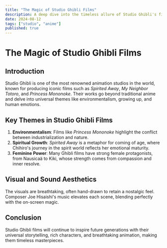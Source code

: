 ```yaml
---
title: "The Magic of Studio Ghibli Films"
description: A deep dive into the timeless allure of Studio Ghibli's films and their impact on anime and popular culture.
date: 2024-08-12
tags: ["studio", "anime"]
published: true
---
```


# The Magic of Studio Ghibli Films

## Introduction
Studio Ghibli is one of the most renowned animation studios in the world, known for producing iconic films such as *Spirited Away*, *My Neighbor Totoro*, and *Princess Mononoke*. Their works go beyond traditional anime and delve into universal themes like environmentalism, growing up, and human emotions.

## Key Themes in Studio Ghibli Films
1. **Environmentalism**: Films like *Princess Mononoke* highlight the conflict between industrialization and nature.
2. **Spiritual Growth**: *Spirited Away* is a metaphor for coming of age, where Chihiro's journey in the spirit world reflects her emotional maturity.
3. **Feminine Power**: Many Ghibli films have strong female protagonists, from Nausicaä to Kiki, whose strength comes from compassion and inner resolve.

## Visual and Sound Aesthetics
The visuals are breathtaking, often hand-drawn to retain a nostalgic feel. Composer Joe Hisaishi's music elevates each scene, blending perfectly with the on-screen magic.

## Conclusion
Studio Ghibli films will continue to inspire future generations with their universal storytelling, rich characters, and breathtaking animation, making them timeless masterpieces.